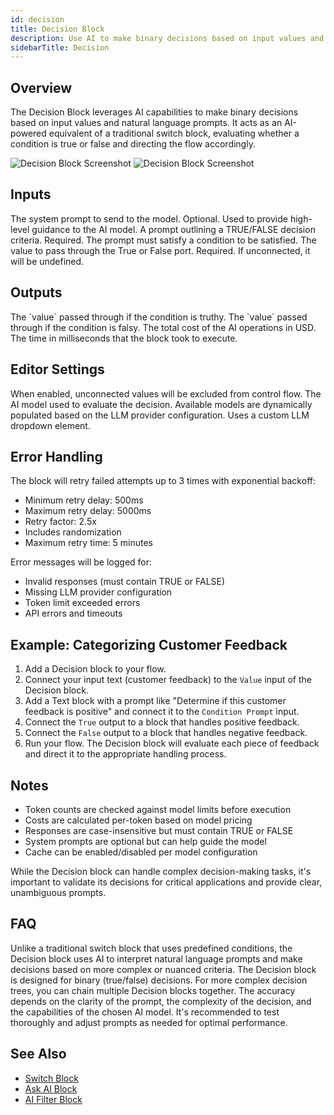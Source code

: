 ```yaml
---
id: decision
title: Decision Block
description: Use AI to make binary decisions based on input values and natural language prompts
sidebarTitle: Decision
---
```


## Overview

The Decision Block leverages AI capabilities to make binary decisions based on input values and natural language prompts. It acts as an AI-powered equivalent of a traditional switch block, evaluating whether a condition is true or false and directing the flow accordingly.

<Frame>
  <img src="/block-reference/assets/decision_light.png" alt="Decision Block Screenshot" className="block dark:hidden" />
  <img src="/block-reference/assets/decision_dark.png" alt="Decision Block Screenshot" className="hidden dark:block" />
</Frame>

## Inputs

<ParamField path="System Prompt" type="string">
  The system prompt to send to the model. Optional. Used to provide high-level guidance to the AI model.
</ParamField>

<ParamField path="Condition Prompt" type="any" required>
  A prompt outlining a TRUE/FALSE decision criteria. Required. The prompt must satisfy a condition to be satisfied.
</ParamField>

<ParamField path="Value" type="any" required>
  The value to pass through the True or False port. Required. If unconnected, it will be undefined.
</ParamField>

## Outputs

<ResponseField name="True" type="any">
  The `value` passed through if the condition is truthy.
</ResponseField>

<ResponseField name="False" type="any">
  The `value` passed through if the condition is falsy.
</ResponseField>

<ResponseField name="Cost" type="number">
  The total cost of the AI operations in USD.
</ResponseField>

<ResponseField name="Duration" type="number">
  The time in milliseconds that the block took to execute.
</ResponseField>

## Editor Settings

<ParamField path="Don't run unconnected value" type="boolean" default={true}>
  When enabled, unconnected values will be excluded from control flow.
</ParamField>

<ParamField path="AI Model" type="string" default="gpt-3.5-turbo">
  The AI model used to evaluate the decision. Available models are dynamically populated based on the LLM provider configuration. Uses a custom LLM dropdown element.
</ParamField>

## Error Handling

The block will retry failed attempts up to 3 times with exponential backoff:
- Minimum retry delay: 500ms
- Maximum retry delay: 5000ms
- Retry factor: 2.5x
- Includes randomization
- Maximum retry time: 5 minutes

Error messages will be logged for:
- Invalid responses (must contain TRUE or FALSE)
- Missing LLM provider configuration
- Token limit exceeded errors
- API errors and timeouts

## Example: Categorizing Customer Feedback

1. Add a Decision block to your flow.
2. Connect your input text (customer feedback) to the `Value` input of the Decision block.
3. Add a Text block with a prompt like "Determine if this customer feedback is positive" and connect it to the `Condition Prompt` input.
4. Connect the `True` output to a block that handles positive feedback.
5. Connect the `False` output to a block that handles negative feedback.
6. Run your flow. The Decision block will evaluate each piece of feedback and direct it to the appropriate handling process.

## Notes

- Token counts are checked against model limits before execution
- Costs are calculated per-token based on model pricing
- Responses are case-insensitive but must contain TRUE or FALSE
- System prompts are optional but can help guide the model
- Cache can be enabled/disabled per model configuration

<Warning>
  While the Decision block can handle complex decision-making tasks, it's important to validate its decisions for critical applications and provide clear, unambiguous prompts.
</Warning>

## FAQ

<AccordionGroup>
  <Accordion title="How does the Decision block differ from a traditional switch block?">
    Unlike a traditional switch block that uses predefined conditions, the Decision block uses AI to interpret natural language prompts and make decisions based on more complex or nuanced criteria.
  </Accordion>

  <Accordion title="Can the Decision block handle multiple conditions or outcomes?">
    The Decision block is designed for binary (true/false) decisions. For more complex decision trees, you can chain multiple Decision blocks together.
  </Accordion>

  <Accordion title="How accurate is the Decision block?">
    The accuracy depends on the clarity of the prompt, the complexity of the decision, and the capabilities of the chosen AI model. It's recommended to test thoroughly and adjust prompts as needed for optimal performance.
  </Accordion>
</AccordionGroup>

## See Also

- [Switch Block](/block-reference/logic/switch)
- [Ask AI Block](/block-reference/ai/ask-ai)
- [AI Filter Block](/block-reference/ai/ai-filter)
